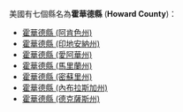 美國有七個縣名為'''霍華德縣''' ('''Howard County''')：
* [[霍華德縣_(阿肯色州)|霍華德縣 (阿肯色州)]]
* [[霍華德縣_(印地安納州)|霍華德縣 (印地安納州)]]
* [[霍華德縣_(愛阿華州)|霍華德縣 (愛阿華州)]]
* [[霍華德縣_(馬里蘭州)|霍華德縣 (馬里蘭州)]]
* [[霍華德縣_(密蘇里州)|霍華德縣 (密蘇里州)]]
* [[霍華德縣_(內布拉斯加州)|霍華德縣 (內布拉斯加州)]]
* [[霍華德縣_(德克薩斯州)|霍華德縣 (德克薩斯州)]]
{{disambig|H霍華德縣|Cat=四字县名消歧义}}